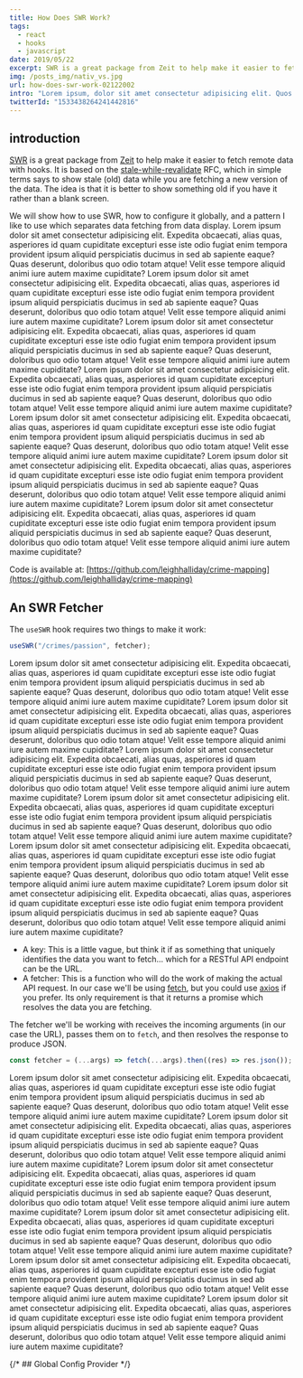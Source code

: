 ```yaml
---
title: How Does SWR Work?
tags:
  - react
  - hooks
  - javascript
date: 2019/05/22
excerpt: SWR is a great package from Zeit to help make it easier to fetch remote data with hooks. It is based on the stale-while-revalidate RFC.
img: /posts_img/nativ_vs.jpg
url: how-does-swr-work-02122002
intro: "Lorem ipsum, dolor sit amet consectetur adipisicing elit. Quos quam omnis cupiditate tempora assumenda labore, nisi doloribus optio deserunt ut?"
twitterId: "1533438264241442816"
---
```


<section>

## introduction
  
[SWR](https://swr.now.sh/) is a great package from [Zeit](http://zeit.co/) to help make it easier to fetch remote data with hooks. It is based on the [stale-while-revalidate](https://tools.ietf.org/html/rfc5861) RFC, which in simple terms says to show stale (old) data while you are fetching a new version of the data. The idea is that it is better to show something old if you have it rather than a blank screen.

We will show how to use SWR, how to configure it globally, and a pattern I like to use which separates data fetching from data display.
Lorem ipsum dolor sit amet consectetur adipisicing elit. Expedita obcaecati, alias quas, asperiores id quam cupiditate excepturi esse iste odio fugiat enim tempora provident ipsum aliquid perspiciatis ducimus in sed ab sapiente eaque? Quas deserunt, doloribus quo odio totam atque! Velit esse tempore aliquid animi iure autem maxime cupiditate?
    Lorem ipsum dolor sit amet consectetur adipisicing elit. Expedita obcaecati, alias quas, asperiores id quam cupiditate excepturi esse iste odio fugiat enim tempora provident ipsum aliquid perspiciatis ducimus in sed ab sapiente eaque? Quas deserunt, doloribus quo odio totam atque! Velit esse tempore aliquid animi iure autem maxime cupiditate?
    Lorem ipsum dolor sit amet consectetur adipisicing elit. Expedita obcaecati, alias quas, asperiores id quam cupiditate excepturi esse iste odio fugiat enim tempora provident ipsum aliquid perspiciatis ducimus in sed ab sapiente eaque? Quas deserunt, doloribus quo odio totam atque! Velit esse tempore aliquid animi iure autem maxime cupiditate?
    Lorem ipsum dolor sit amet consectetur adipisicing elit. Expedita obcaecati, alias quas, asperiores id quam cupiditate excepturi esse iste odio fugiat enim tempora provident ipsum aliquid perspiciatis ducimus in sed ab sapiente eaque? Quas deserunt, doloribus quo odio totam atque! Velit esse tempore aliquid animi iure autem maxime cupiditate?
    Lorem ipsum dolor sit amet consectetur adipisicing elit. Expedita obcaecati, alias quas, asperiores id quam cupiditate excepturi esse iste odio fugiat enim tempora provident ipsum aliquid perspiciatis ducimus in sed ab sapiente eaque? Quas deserunt, doloribus quo odio totam atque! Velit esse tempore aliquid animi iure autem maxime cupiditate?
    Lorem ipsum dolor sit amet consectetur adipisicing elit. Expedita obcaecati, alias quas, asperiores id quam cupiditate excepturi esse iste odio fugiat enim tempora provident ipsum aliquid perspiciatis ducimus in sed ab sapiente eaque? Quas deserunt, doloribus quo odio totam atque! Velit esse tempore aliquid animi iure autem maxime cupiditate?
    Lorem ipsum dolor sit amet consectetur adipisicing elit. Expedita obcaecati, alias quas, asperiores id quam cupiditate excepturi esse iste odio fugiat enim tempora provident ipsum aliquid perspiciatis ducimus in sed ab sapiente eaque? Quas deserunt, doloribus quo odio totam atque! Velit esse tempore aliquid animi iure autem maxime cupiditate?
  

Code is available at: [https://github.com/leighhalliday/crime-mapping](https://github.com/leighhalliday/crime-mapping)

</section>
<section>

## An SWR Fetcher

The `useSWR` hook requires two things to make it work:

```js
useSWR("/crimes/passion", fetcher);
```
Lorem ipsum dolor sit amet consectetur adipisicing elit. Expedita obcaecati, alias quas, asperiores id quam cupiditate excepturi esse iste odio fugiat enim tempora provident ipsum aliquid perspiciatis ducimus in sed ab sapiente eaque? Quas deserunt, doloribus quo odio totam atque! Velit esse tempore aliquid animi iure autem maxime cupiditate?
    Lorem ipsum dolor sit amet consectetur adipisicing elit. Expedita obcaecati, alias quas, asperiores id quam cupiditate excepturi esse iste odio fugiat enim tempora provident ipsum aliquid perspiciatis ducimus in sed ab sapiente eaque? Quas deserunt, doloribus quo odio totam atque! Velit esse tempore aliquid animi iure autem maxime cupiditate?
    Lorem ipsum dolor sit amet consectetur adipisicing elit. Expedita obcaecati, alias quas, asperiores id quam cupiditate excepturi esse iste odio fugiat enim tempora provident ipsum aliquid perspiciatis ducimus in sed ab sapiente eaque? Quas deserunt, doloribus quo odio totam atque! Velit esse tempore aliquid animi iure autem maxime cupiditate?
    Lorem ipsum dolor sit amet consectetur adipisicing elit. Expedita obcaecati, alias quas, asperiores id quam cupiditate excepturi esse iste odio fugiat enim tempora provident ipsum aliquid perspiciatis ducimus in sed ab sapiente eaque? Quas deserunt, doloribus quo odio totam atque! Velit esse tempore aliquid animi iure autem maxime cupiditate?
    Lorem ipsum dolor sit amet consectetur adipisicing elit. Expedita obcaecati, alias quas, asperiores id quam cupiditate excepturi esse iste odio fugiat enim tempora provident ipsum aliquid perspiciatis ducimus in sed ab sapiente eaque? Quas deserunt, doloribus quo odio totam atque! Velit esse tempore aliquid animi iure autem maxime cupiditate?
    Lorem ipsum dolor sit amet consectetur adipisicing elit. Expedita obcaecati, alias quas, asperiores id quam cupiditate excepturi esse iste odio fugiat enim tempora provident ipsum aliquid perspiciatis ducimus in sed ab sapiente eaque? Quas deserunt, doloribus quo odio totam atque! Velit esse tempore aliquid animi iure autem maxime cupiditate?

  
- A key: This is a little vague, but think it if as something that uniquely identifies the data you want to fetch... which for a RESTful API endpoint can be the URL.
- A fetcher: This is a function who will do the work of making the actual API request. In our case we'll be using [fetch](https://developer.mozilla.org/en-US/docs/Web/API/Fetch_API), but you could use [axios](https://github.com/axios/axios) if you prefer. Its only requirement is that it returns a promise which resolves the data you are fetching.

The fetcher we'll be working with receives the incoming arguments (in our case the URL), passes them on to `fetch`, and then resolves the response to produce JSON.
```js
const fetcher = (...args) => fetch(...args).then((res) => res.json());
```
Lorem ipsum dolor sit amet consectetur adipisicing elit. Expedita obcaecati, alias quas, asperiores id quam cupiditate excepturi esse iste odio fugiat enim tempora provident ipsum aliquid perspiciatis ducimus in sed ab sapiente eaque? Quas deserunt, doloribus quo odio totam atque! Velit esse tempore aliquid animi iure autem maxime cupiditate?
    Lorem ipsum dolor sit amet consectetur adipisicing elit. Expedita obcaecati, alias quas, asperiores id quam cupiditate excepturi esse iste odio fugiat enim tempora provident ipsum aliquid perspiciatis ducimus in sed ab sapiente eaque? Quas deserunt, doloribus quo odio totam atque! Velit esse tempore aliquid animi iure autem maxime cupiditate?
    Lorem ipsum dolor sit amet consectetur adipisicing elit. Expedita obcaecati, alias quas, asperiores id quam cupiditate excepturi esse iste odio fugiat enim tempora provident ipsum aliquid perspiciatis ducimus in sed ab sapiente eaque? Quas deserunt, doloribus quo odio totam atque! Velit esse tempore aliquid animi iure autem maxime cupiditate?
    Lorem ipsum dolor sit amet consectetur adipisicing elit. Expedita obcaecati, alias quas, asperiores id quam cupiditate excepturi esse iste odio fugiat enim tempora provident ipsum aliquid perspiciatis ducimus in sed ab sapiente eaque? Quas deserunt, doloribus quo odio totam atque! Velit esse tempore aliquid animi iure autem maxime cupiditate?
    Lorem ipsum dolor sit amet consectetur adipisicing elit. Expedita obcaecati, alias quas, asperiores id quam cupiditate excepturi esse iste odio fugiat enim tempora provident ipsum aliquid perspiciatis ducimus in sed ab sapiente eaque? Quas deserunt, doloribus quo odio totam atque! Velit esse tempore aliquid animi iure autem maxime cupiditate?
    Lorem ipsum dolor sit amet consectetur adipisicing elit. Expedita obcaecati, alias quas, asperiores id quam cupiditate excepturi esse iste odio fugiat enim tempora provident ipsum aliquid perspiciatis ducimus in sed ab sapiente eaque? Quas deserunt, doloribus quo odio totam atque! Velit esse tempore aliquid animi iure autem maxime cupiditate?
</section>





<section>

{/* ## Global Config Provider */}
<Title title="Global Config Provider" />
Lorem ipsum dolor sit amet consectetur adipisicing elit. Expedita obcaecati, alias quas, asperiores id quam cupiditate excepturi esse iste odio fugiat enim tempora provident ipsum aliquid perspiciatis ducimus in sed ab sapiente eaque? Quas deserunt, doloribus quo odio totam atque! Velit esse tempore aliquid animi iure autem maxime cupiditate?
    Lorem ipsum dolor sit amet consectetur adipisicing elit. Expedita obcaecati, alias quas, asperiores id quam cupiditate excepturi esse iste odio fugiat enim tempora provident ipsum aliquid perspiciatis ducimus in sed ab sapiente eaque? Quas deserunt, doloribus quo odio totam atque! Velit esse tempore aliquid animi iure autem maxime cupiditate?
    Lorem ipsum dolor sit amet consectetur adipisicing elit. Expedita obcaecati, alias quas, asperiores id quam cupiditate excepturi esse iste odio fugiat enim tempora provident ipsum aliquid perspiciatis ducimus in sed ab sapiente eaque? Quas deserunt, doloribus quo odio totam atque! Velit esse tempore aliquid animi iure autem maxime cupiditate?
    Lorem ipsum dolor sit amet consectetur adipisicing elit. Expedita obcaecati, alias quas, asperiores id quam cupiditate excepturi esse iste odio fugiat enim tempora provident ipsum aliquid perspiciatis ducimus in sed ab sapiente eaque? Quas deserunt, doloribus quo odio totam atque! Velit esse tempore aliquid animi iure autem maxime cupiditate?
    Lorem ipsum dolor sit amet consectetur adipisicing elit. Expedita obcaecati, alias quas, asperiores id quam cupiditate excepturi esse iste odio fugiat enim tempora provident ipsum aliquid perspiciatis ducimus in sed ab sapiente eaque? Quas deserunt, doloribus quo odio totam atque! Velit esse tempore aliquid animi iure autem maxime cupiditate?
    Lorem ipsum dolor sit amet consectetur adipisicing elit. Expedita obcaecati, alias quas, asperiores id quam cupiditate excepturi esse iste odio fugiat enim tempora provident ipsum aliquid perspiciatis ducimus in sed ab sapiente eaque? Quas deserunt, doloribus quo odio totam atque! Velit esse tempore aliquid animi iure autem maxime cupiditate?
Rather than having to pass the `fetcher` function, and any other config options you may want to set on every call to the `useSWR` hook, you can wrap your components with a provider called `SWRConfig`. This allows you to globally set config options to be used with every `useSWR` hook call. In our example we'll pass the fetcher function to it so it can be used globally.

```jsx
export default function App() {
  return (
    <SWRConfig value={{ fetcher }}>
      <Crimes />
    </SWRConfig>
  );
}
```
  
</section>

<section>
## Separating Data From Display

  
When working with data, be it GraphQL or data from a REST API, I like to separate out data fetching logic from display logic. We'll be doing the same here in this example, and the psuedo-code/logic looks like:

```jsx
function Crimes() {
  // fetch data
  // handle errors
  // handle loading state
  // render display component
}

function DisplayCrimes({ crimes }) {
  // only have to deal with displaying data
}
```
Lorem ipsum dolor sit amet consectetur adipisicing elit. Expedita obcaecati, alias quas, asperiores id quam cupiditate excepturi esse iste odio fugiat enim tempora provident ipsum aliquid perspiciatis ducimus in sed ab sapiente eaque? Quas deserunt, doloribus quo odio totam atque! Velit esse tempore aliquid animi iure autem maxime cupiditate?
    Lorem ipsum dolor sit amet consectetur adipisicing elit. Expedita obcaecati, alias quas, asperiores id quam cupiditate excepturi esse iste odio fugiat enim tempora provident ipsum aliquid perspiciatis ducimus in sed ab sapiente eaque? Quas deserunt, doloribus quo odio totam atque! Velit esse tempore aliquid animi iure autem maxime cupiditate?
    Lorem ipsum dolor sit amet consectetur adipisicing elit. Expedita obcaecati, alias quas, asperiores id quam cupiditate excepturi esse iste odio fugiat enim tempora provident ipsum aliquid perspiciatis ducimus in sed ab sapiente eaque? Quas deserunt, doloribus quo odio totam atque! Velit esse tempore aliquid animi iure autem maxime cupiditate?
    Lorem ipsum dolor sit amet consectetur adipisicing elit. Expedita obcaecati, alias quas, asperiores id quam cupiditate excepturi esse iste odio fugiat enim tempora provident ipsum aliquid perspiciatis ducimus in sed ab sapiente eaque? Quas deserunt, doloribus quo odio totam atque! Velit esse tempore aliquid animi iure autem maxime cupiditate?
    Lorem ipsum dolor sit amet consectetur adipisicing elit. Expedita obcaecati, alias quas, asperiores id quam cupiditate excepturi esse iste odio fugiat enim tempora provident ipsum aliquid perspiciatis ducimus in sed ab sapiente eaque? Quas deserunt, doloribus quo odio totam atque! Velit esse tempore aliquid animi iure autem maxime cupiditate?
    Lorem ipsum dolor sit amet consectetur adipisicing elit. Expedita obcaecati, alias quas, asperiores id quam cupiditate excepturi esse iste odio fugiat enim tempora provident ipsum aliquid perspiciatis ducimus in sed ab sapiente eaque? Quas deserunt, doloribus quo odio totam atque! Velit esse tempore aliquid animi iure autem maxime cupiditate?
Separating data from display also allows you to test visual changes in isolation, useful for testing or showing how the component would look like in [Storybook](https://storybook.js.org/) without having to mock all of your API calls.




Because we are using `SWRConfig` to configure our `useSWR` hook calls globally, we don't have to worry about passing the fetcher function to this hook, we only have to worry about passing our "key" (URL to fetch the data). As a response we get an object that we can extract `{data, error}` from.

After dealing with error states and lack of data (loading state), we are now ready to pass the data onto our `DisplayCrimes` component whose job is to simply render the fetched data.

```jsx
function Crimes() {
  const url =
    "https://data.police.uk/api/crimes-street/all-crime?lat=52.629729&lng=-1.131592&date=2019-10";
  const { data, error } = useSWR(url);

  if (error) return <div>Error...</div>;
  if (!data) return <div>Loading...</div>;

  return (
    <DisplayCrimes
      crimes={data}
      categories={[...new Set(data.map((crime) => crime.category))]}
    />
  );
}
```
### Unique Values in JavaScript


  
In order to display (and filter) the crime data, I want a unique list of the crime categories. JavaScript doesn't have a way to do this out of the box like you might do `values.uniq` in Ruby. We can make our own very quickly though using a [Set](https://developer.mozilla.org/en-US/docs/Web/JavaScript/Reference/Global_Objects/Set).

```js
// find all categories
const allCategories = data.map((crime) => crime.category);
// convert all categories into a set
const categorySet = new Set(allCategories);
// convert set back to an array
const categories = [...categorySet];

// final/shortened solution
[...new Set(data.map((crime) => crime.category))];
```
Lorem ipsum dolor sit amet consectetur adipisicing elit. Expedita obcaecati, alias quas, asperiores id quam cupiditate excepturi esse iste odio fugiat enim tempora provident ipsum aliquid perspiciatis ducimus in sed ab sapiente eaque? Quas deserunt, doloribus quo odio totam atque! Velit esse tempore aliquid animi iure autem maxime cupiditate?
    Lorem ipsum dolor sit amet consectetur adipisicing elit. Expedita obcaecati, alias quas, asperiores id quam cupiditate excepturi esse iste odio fugiat enim tempora provident ipsum aliquid perspiciatis ducimus in sed ab sapiente eaque? Quas deserunt, doloribus quo odio totam atque! Velit esse tempore aliquid animi iure autem maxime cupiditate?
    Lorem ipsum dolor sit amet consectetur adipisicing elit. Expedita obcaecati, alias quas, asperiores id quam cupiditate excepturi esse iste odio fugiat enim tempora provident ipsum aliquid perspiciatis ducimus in sed ab sapiente eaque? Quas deserunt, doloribus quo odio totam atque! Velit esse tempore aliquid animi iure autem maxime cupiditate?
    Lorem ipsum dolor sit amet consectetur adipisicing elit. Expedita obcaecati, alias quas, asperiores id quam cupiditate excepturi esse iste odio fugiat enim tempora provident ipsum aliquid perspiciatis ducimus in sed ab sapiente eaque? Quas deserunt, doloribus quo odio totam atque! Velit esse tempore aliquid animi iure autem maxime cupiditate?
    Lorem ipsum dolor sit amet consectetur adipisicing elit. Expedita obcaecati, alias quas, asperiores id quam cupiditate excepturi esse iste odio fugiat enim tempora provident ipsum aliquid perspiciatis ducimus in sed ab sapiente eaque? Quas deserunt, doloribus quo odio totam atque! Velit esse tempore aliquid animi iure autem maxime cupiditate?
    Lorem ipsum dolor sit amet consectetur adipisicing elit. Expedita obcaecati, alias quas, asperiores id quam cupiditate excepturi esse iste odio fugiat enim tempora provident ipsum aliquid perspiciatis ducimus in sed ab sapiente eaque? Quas deserunt, doloribus quo odio totam atque! Velit esse tempore aliquid animi iure autem maxime cupiditate?
</section>

<section>
## Displaying & Filtering Data


Displaying the data really has nothing to do with SWR at this point, but that is sort of the point. The display logic shouldn't really care where the data comes from, only how to display it to the user.

We will Lorem ipsum dolor sit amet consectetur adipisicing elit. Expedita obcaecati, alias quas, asperiores id quam cupiditate excepturi esse iste odio fugiat enim tempora provident ipsum aliquid perspiciatis ducimus in sed ab sapiente eaque? Quas deserunt, doloribus quo odio totam atque! Velit esse tempore aliquid animi iure autem maxime cupiditate?
    Lorem ipsum dolor sit amet consectetur adipisicing elit. Expedita obcaecati, alias quas, asperiores id quam cupiditate excepturi esse iste odio fugiat enim tempora provident ipsum aliquid perspiciatis ducimus in sed ab sapiente eaque? Quas deserunt, doloribus quo odio totam atque! Velit esse tempore aliquid animi iure autem maxime cupiditate?
    Lorem ipsum dolor sit amet consectetur adipisicing elit. Expedita obcaecati, alias quas, asperiores id quam cupiditate excepturi esse iste odio fugiat enim tempora provident ipsum aliquid perspiciatis ducimus in sed ab sapiente eaque? Quas deserunt, doloribus quo odio totam atque! Velit esse tempore aliquid animi iure autem maxime cupiditate?
    Lorem ipsum dolor sit amet consectetur adipisicing elit. Expedita obcaecati, alias quas, asperiores id quam cupiditate excepturi esse iste odio fugiat enim tempora provident ipsum aliquid perspiciatis ducimus in sed ab sapiente eaque? Quas deserunt, doloribus quo odio totam atque! Velit esse tempore aliquid animi iure autem maxime cupiditate?
    Lorem ipsum dolor sit amet consectetur adipisicing elit. Expedita obcaecati, alias quas, asperiores id quam cupiditate excepturi esse iste odio fugiat enim tempora provident ipsum aliquid perspiciatis ducimus in sed ab sapiente eaque? Quas deserunt, doloribus quo odio totam atque! Velit esse tempore aliquid animi iure autem maxime cupiditate?
    Lorem ipsum dolor sit amet consectetur adipisicing elit. Expedita obcaecati, alias quas, asperiores id quam cupiditate excepturi esse iste odio fugiat enim tempora provident ipsum aliquid perspiciatis ducimus in sed ab sapiente eaque? Quas deserunt, doloribus quo odio totam atque! Velit esse tempore aliquid animi iure autem maxime cupiditate?keep track of a `filterCategory` if the user wants only a subset of all the crimes, producing a filtered list of crimes using the [array filter](https://developer.mozilla.org/en-US/docs/Web/JavaScript/Reference/Global_Objects/Array/filter) function.

```jsx
function DisplayCrimes({ crimes, categories }) {
  const [filterCategory, setFilterCategory] = React.useState(null);
  const filteredCrimes = filterCategory
    ? crimes.filter((crime) => crime.category === filterCategory)
    : crimes;

  return (
    <>
      {categories.map((category) => (
        <button
          onClick={() => {
            setFilterCategory(category);
          }}
          key={category}
        >
          {category}
        </button>
      ))}
      {filterCategory && (
        <button
          onClick={() => {
            setFilterCategory(null);
          }}
        >
          reset
        </button>
      )}

      <pre>{JSON.stringify(filteredCrimes, null, 2)}</pre>
    </>
  );
}
```
</section>

<section>
## Conclusion

Based on my experience with the SWR package, I think it would be my go-to approach when working with RESTful APIs in React. That said, I don't think I would switch from Apollo if my data were coming from GraphQL. Apollo provides a lot of nice utilities specific to GraphQL that you wouldn't get with SWR, which admittedly is a lower-level tool that you could build on top of.

</section>
